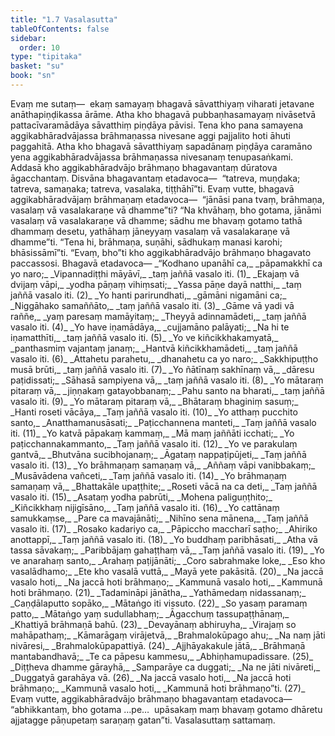 ```yaml
---
title: "1.7 Vasalasutta"
tableOfContents: false
sidebar:
  order: 10
type: "tipitaka"
basket: "su"
book: "sn"
---
```



<DynamicBreadcrumb />

<Paragraph number="133" book="sn">
Evaṃ me sutaṃ—  ekaṃ samayaṃ bhagavā sāvatthiyaṃ viharati jetavane anāthapiṇḍikassa ārāme. Atha kho bhagavā pubbaṇhasamayaṃ nivāsetvā pattacīvaramādāya sāvatthiṃ piṇḍāya pāvisi. Tena kho pana samayena aggikabhāradvājassa brāhmaṇassa nivesane aggi pajjalito hoti āhuti paggahitā. Atha kho bhagavā sāvatthiyaṃ sapadānaṃ piṇḍāya caramāno yena aggikabhāradvājassa brāhmaṇassa nivesanaṃ tenupasaṅkami.
</Paragraph>

<Paragraph number="134" book="sn">
Addasā kho aggikabhāradvājo brāhmaṇo bhagavantaṃ dūratova āgacchantaṃ. Disvāna bhagavantaṃ etadavoca—  “tatreva, muṇḍaka; tatreva, samaṇaka; tatreva, vasalaka, tiṭṭhāhī”ti.
</Paragraph>

<Paragraph number="135" book="sn">
Evaṃ vutte, bhagavā aggikabhāradvājaṃ brāhmaṇaṃ etadavoca—  “jānāsi pana tvaṃ, brāhmaṇa, vasalaṃ vā vasalakaraṇe vā dhamme”ti? “Na khvāhaṃ, bho gotama, jānāmi vasalaṃ vā vasalakaraṇe vā dhamme; sādhu me bhavaṃ gotamo tathā dhammaṃ desetu, yathāhaṃ jāneyyaṃ vasalaṃ vā vasalakaraṇe vā dhamme”ti. “Tena hi, brāhmaṇa, suṇāhi, sādhukaṃ manasi karohi; bhāsissāmī”ti. “Evaṃ, bho”ti kho aggikabhāradvājo brāhmaṇo bhagavato paccassosi. Bhagavā etadavoca—
</Paragraph>

<Division number="116" book="sn">

<Paragraph number="136" type="verses" book="sn">
_“Kodhano upanāhī ca,_  
_pāpamakkhī ca yo naro;_  
_Vipannadiṭṭhi māyāvī,_  
_taṃ jaññā vasalo iti. (1)_  

</Paragraph>

</Division>
<Division number="117" book="sn">

<Paragraph number="137" type="verses" book="sn">
_Ekajaṃ vā dvijaṃ vāpi,_  
_yodha pāṇaṃ vihiṃsati;_  
_Yassa pāṇe dayā natthi,_  
_taṃ jaññā vasalo iti. (2)_  

</Paragraph>

</Division>
<Division number="118" book="sn">

<Paragraph number="138" type="verses" book="sn">
_Yo hanti parirundhati,_  
_gāmāni nigamāni ca;_  
_Niggāhako samaññāto,_  
_taṃ jaññā vasalo iti. (3)_  

</Paragraph>

</Division>
<Division number="119" book="sn">

<Paragraph number="139" type="verses" book="sn">
_Gāme vā yadi vā raññe,_  
_yaṃ paresaṃ mamāyitaṃ;_  
_Theyyā adinnamādeti,_  
_taṃ jaññā vasalo iti. (4)_  

</Paragraph>

</Division>
<Division number="120" book="sn">

<Paragraph number="140" type="verses" book="sn">
_Yo have iṇamādāya,_  
_cujjamāno palāyati;_  
_Na hi te iṇamatthīti,_  
_taṃ jaññā vasalo iti. (5)_  

</Paragraph>

</Division>
<Division number="121" book="sn">

<Paragraph number="141" type="verses" book="sn">
_Yo ve kiñcikkhakamyatā,_  
_panthasmiṃ vajantaṃ janaṃ;_  
_Hantvā kiñcikkhamādeti,_  
_taṃ jaññā vasalo iti. (6)_  

</Paragraph>

</Division>
<Division number="122" book="sn">

<Paragraph number="142" type="verses" book="sn">
_Attahetu parahetu,_  
_dhanahetu ca yo naro;_  
_Sakkhipuṭṭho musā brūti,_  
_taṃ jaññā vasalo iti. (7)_  

</Paragraph>

</Division>
<Division number="123" book="sn">

<Paragraph number="143" type="verses" book="sn">
_Yo ñātīnaṃ sakhīnaṃ vā,_  
_dāresu paṭidissati;_  
_Sāhasā sampiyena vā,_  
_taṃ jaññā vasalo iti. (8)_  

</Paragraph>

</Division>
<Division number="124" book="sn">

<Paragraph number="144" type="verses" book="sn">
_Yo mātaraṃ pitaraṃ vā,_  
_jiṇṇakaṃ gatayobbanaṃ;_  
_Pahu santo na bharati,_  
_taṃ jaññā vasalo iti. (9)_  

</Paragraph>

</Division>
<Division number="125" book="sn">

<Paragraph number="145" type="verses" book="sn">
_Yo mātaraṃ pitaraṃ vā,_  
_Bhātaraṃ bhaginiṃ sasuṃ;_  
_Hanti roseti vācāya,_  
_Taṃ jaññā vasalo iti. (10)_  

</Paragraph>

</Division>
<Division number="126" book="sn">

<Paragraph number="146" type="verses" book="sn">
_Yo atthaṃ pucchito santo,_  
_Anatthamanusāsati;_  
_Paṭicchannena manteti,_  
_Taṃ jaññā vasalo iti. (11)_  

</Paragraph>

</Division>
<Division number="127" book="sn">

<Paragraph number="147" type="verses" book="sn">
_Yo katvā pāpakaṃ kammaṃ,_  
_Mā maṃ jaññāti icchati;_  
_Yo paṭicchannakammanto,_  
_Taṃ jaññā vasalo iti. (12)_  

</Paragraph>

</Division>
<Division number="128" book="sn">

<Paragraph number="148" type="verses" book="sn">
_Yo ve parakulaṃ gantvā,_  
_Bhutvāna sucibhojanaṃ;_  
_Āgataṃ nappaṭipūjeti,_  
_Taṃ jaññā vasalo iti. (13)_  

</Paragraph>

</Division>
<Division number="129" book="sn">

<Paragraph number="149" type="verses" book="sn">
_Yo brāhmaṇaṃ samaṇaṃ vā,_  
_Aññaṃ vāpi vanibbakaṃ;_  
_Musāvādena vañceti,_  
_Taṃ jaññā vasalo iti. (14)_  

</Paragraph>

</Division>
<Division number="130" book="sn">

<Paragraph number="150" type="verses" book="sn">
_Yo brāhmaṇaṃ samaṇaṃ vā,_  
_Bhattakāle upaṭṭhite;_  
_Roseti vācā na ca deti,_  
_Taṃ jaññā vasalo iti. (15)_  

</Paragraph>

</Division>
<Division number="131" book="sn">

<Paragraph number="151" type="verses" book="sn">
_Asataṃ yodha pabrūti,_  
_Mohena paliguṇṭhito;_  
_Kiñcikkhaṃ nijigīsāno,_  
_Taṃ jaññā vasalo iti. (16)_  

</Paragraph>

</Division>
<Division number="132" book="sn">

<Paragraph number="152" type="verses" book="sn">
_Yo cattānaṃ samukkaṃse,_  
_Pare ca mavajānāti;_  
_Nihīno sena mānena,_  
_Taṃ jaññā vasalo iti. (17)_  

</Paragraph>

</Division>
<Division number="133" book="sn">

<Paragraph number="153" type="verses" book="sn">
_Rosako kadariyo ca,_  
_Pāpiccho maccharī saṭho;_  
_Ahiriko anottappī,_  
_Taṃ jaññā vasalo iti. (18)_  

</Paragraph>

</Division>
<Division number="134" book="sn">

<Paragraph number="154" type="verses" book="sn">
_Yo buddhaṃ paribhāsati,_  
_Atha vā tassa sāvakaṃ;_  
_Paribbājaṃ gahaṭṭhaṃ vā,_  
_Taṃ jaññā vasalo iti. (19)_  

</Paragraph>

</Division>
<Division number="135" book="sn">

<Paragraph number="155" type="verses" book="sn">
_Yo ve anarahaṃ santo,_  
_Arahaṃ paṭijānāti;_  
_Coro sabrahmake loke,_  
_Eso kho vasalādhamo;_  
_Ete kho vasalā vuttā,_  
_Mayā yete pakāsitā. (20)_  

</Paragraph>

</Division>
<Division number="136" book="sn">

<Paragraph number="156" type="verses" book="sn">
_Na jaccā vasalo hoti,_  
_Na jaccā hoti brāhmaṇo;_  
_Kammunā vasalo hoti,_  
_Kammunā hoti brāhmaṇo. (21)_  

</Paragraph>

</Division>
<Division number="137" book="sn">

<Paragraph number="157" type="verses" book="sn">
_Tadamināpi jānātha,_  
_Yathāmedaṃ nidassanaṃ;_  
_Caṇḍālaputto sopāko,_  
_Mātaṅgo iti vissuto. (22)_  

</Paragraph>

</Division>
<Division number="138" book="sn">

<Paragraph number="158" type="verses" book="sn">
_So yasaṃ paramaṃ patto,_  
_Mātaṅgo yaṃ sudullabhaṃ;_  
_Āgacchuṃ tassupaṭṭhānaṃ,_  
_Khattiyā brāhmaṇā bahū. (23)_  

</Paragraph>

</Division>
<Division number="139" book="sn">

<Paragraph number="159" type="verses" book="sn">
_Devayānaṃ abhiruyha,_  
_Virajaṃ so mahāpathaṃ;_  
_Kāmarāgaṃ virājetvā,_  
_Brahmalokūpago ahu;_  
_Na naṃ jāti nivāresi,_  
_Brahmalokūpapattiyā. (24)_  

</Paragraph>

</Division>
<Division number="140" book="sn">

<Paragraph number="160" type="verses" book="sn">
_Ajjhāyakakule jātā,_  
_Brāhmaṇā mantabandhavā;_  
_Te ca pāpesu kammesu,_  
_Abhiṇhamupadissare. (25)_  

</Paragraph>

</Division>
<Division number="141" book="sn">

<Paragraph number="161" type="verses" book="sn">
_Diṭṭheva dhamme gārayhā,_  
_Samparāye ca duggati;_  
_Na ne jāti nivāreti,_  
_Duggatyā garahāya vā. (26)_  

</Paragraph>

</Division>
<Division number="142" book="sn">

<Paragraph number="162" type="verses" book="sn">
_Na jaccā vasalo hoti,_  
_Na jaccā hoti brāhmaṇo;_  
_Kammunā vasalo hoti,_  
_Kammunā hoti brāhmaṇo”ti. (27)_  

</Paragraph>

<Paragraph number="163" book="sn">
Evaṃ vutte, aggikabhāradvājo brāhmaṇo bhagavantaṃ etadavoca—  “abhikkantaṃ, bho gotama …pe…  upāsakaṃ maṃ bhavaṃ gotamo dhāretu ajjatagge pāṇupetaṃ saraṇaṃ gatan”ti.

</Paragraph>
</Division>

<Paragraph number="164" type="center" book="sn">
Vasalasuttaṃ sattamaṃ.
</Paragraph>